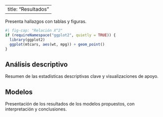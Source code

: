 ﻿---
title: "Resultados"
---
Presenta hallazgos con tablas y figuras.

```r
#| fig-cap: "Relación X^2"
if (requireNamespace("ggplot2", quietly = TRUE)) {
  library(ggplot2)
  ggplot(mtcars, aes(wt, mpg)) + geom_point()
}
```

## Análisis descriptivo

Resumen de las estadísticas descriptivas clave y visualizaciones de apoyo.

## Modelos

Presentación de los resultados de los modelos propuestos, con interpretación y conclusiones.
